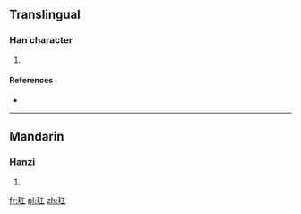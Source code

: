==Translingual==

===Han character===
{{Han char|rn=96|rad=玉|as=03|sn=7|four=1111<sub>0</sub>|canj=一土一 (MGM)}}

# {{defn|Han|sort=玉03}}

====References====
* {{Han ref|kx=0727.120|dkj=20837|dj=1139.100|hdz=21102.030|uh=7392|ud=29586|bh=CB6C|bd=52076}}

----

==Mandarin==

===Hanzi===
{{cmn-hanzi|pin=[[hóng]] ([[hong2]])|wg=hung<sup>2</sup>}}

# {{defn|lang=cmn|sort=玉03}}

[[fr:玒]]
[[pl:玒]]
[[zh:玒]]